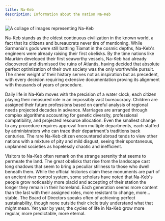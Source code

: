 ```yaml
---
title: Na-Keb
description: Information about the nation Na-Keb
---
```


<Image src={naKebCollage} alt="A collage of images representing Na-Keb"/>

Na-Keb stands as the oldest continuous civilization in the known world, a fact that its citizens and bureaucrats never tire of mentioning. While Sarmania's gods were still battling Tiamat in the cosmic depths, Na-Keb's engineers were already raising their first obelisks. By the time nations like Maurkim developed their first seaworthy vessels, Na-Keb had already discovered and dismissed the ruins of Atlantis, having decided that absolute perfect optimization of their own society was the only worthwhile pursuit. The sheer weight of their history serves not as inspiration but as precedent, with every decision requiring extensive documentation proving its alignment with thousands of years of procedure.

Daily life in Na-Keb moves with the precision of a water clock, each citizen playing their measured role in an impossibly vast bureaucracy. Children are assigned their future professions based on careful analysis of regional needs projected decades in advance. Marriages are arranged through complex algorithms accounting for genetic diversity, professional compatibility, and projected resource allocation. Even the smallest change to any procedure requires approval from multiple departments, each staffed by administrators who can trace their department's traditions back centuries. The rare Na-Keb citizen encountered abroad tends to view other nations with a mixture of pity and mild disgust, seeing their spontaneous, unplanned societies as hopelessly chaotic and inefficient.

Visitors to Na-Keb often remark on the strange serenity that seems to permeate the land. The great obelisks that rise from the landscape cast long shadows that seem to bring a peculiar stillness to those who dwell beneath them. While the official histories claim these monuments are part of an ancient river control system, some scholars have noted that Na-Keb's people grow noticeably more placid and accepting of their station the longer they remain in their homeland. Each generation seems more content than the last with their assigned roles, more resistant to change, more... stable. The Board of Directors speaks often of achieving perfect sustainability, though none outside their circle truly understand what that might mean. Yet year by year, the cycles of life in Na-Keb grow more regular, more predictable, more eternal.
 
